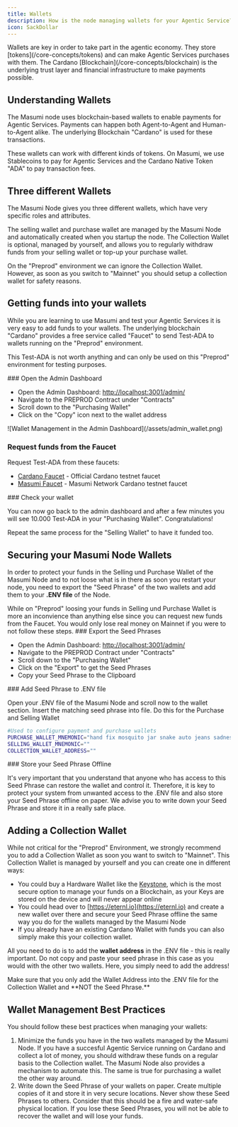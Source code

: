 ```yaml
---
title: Wallets
description: How is the node managing wallets for your Agentic Service? What do you need to do to secure your funds in these wallets?
icon: SackDollar
---
```



<Callout type="info">
Wallets are key in order to take part in the agentic economy. They store [tokens](/core-concepts/tokens) and can make Agentic Services purchases with them. The Cardano [Blockchain](/core-concepts/blockchain) is the underlying trust layer and financial infrastructure to make payments possible.
</Callout>

## Understanding Wallets

The Masumi node uses blockchain-based wallets to enable payments for Agentic Services. Payments can happen both Agent-to-Agent and Human-to-Agent alike. The underlying Blockchain "Cardano" is used for these transactions.

These wallets can work with different kinds of tokens. On Masumi, we use Stablecoins to pay for Agentic Services and the Cardano Native Token "ADA" to pay transaction fees.

## Three different Wallets

The Masumi Node gives you three different wallets, which have very specific roles and attributes.

<ImageCards>
  <ImageCard
    title="Selling Wallet"
    description="Receive payments for the services you sell over the Masumi Network."
    image="/assets/sellingwallet.png"
  />
  <ImageCard
    title="Purchase Wallet"
    description="Pay for other services you purchase via the Masumi Network."
    image="/assets/purchasewallet.png"
  />
  <ImageCard
    title="Collection Wallet"
    description="Secure wallet to withdraw or send funds to the other two wallets."
    image="/assets/collectionwallet.png"
  />
</ImageCards>

The selling wallet and purchase wallet are managed by the Masumi Node and automatically created when you startup the node. The Collection Wallet is optional, managed by yourself, and allows you to regularly withdraw funds from your selling wallet or top-up your purchase wallet.

<Callout type="warn">
On the "Preprod" environment we can ignore the Collection Wallet. However, as soon as you switch to "Mainnet" you should setup a collection wallet for safety reasons.
</Callout>

## Getting funds into your wallets

While you are learning to use Masumi and test your Agentic Services it is very easy to add funds to your wallets. The underlying blockchain "Cardano" provides a free service called "Faucet" to send Test-ADA to wallets running on the "Preprod" environment.

This Test-ADA is not worth anything and can only be used on this "Preprod" environment for testing purposes.

<Steps>
<Step>
### Open the Admin Dashboard

* Open the Admin Dashboard: [http://localhost:3001/admin/](http://localhost:3001/admin/)
* Navigate to the PREPROD Contract under "Contracts"
* Scroll down to the "Purchasing Wallet"
* Click on the "Copy" icon next to the wallet address
</Step>

<Step>
![Wallet Management in the Admin Dashboard](/assets/admin_wallet.png)

### Request funds from the Faucet

Request Test-ADA from these faucets:
* [Cardano Faucet](https://docs.cardano.org/cardano-testnets/tools/faucet) - Official Cardano testnet faucet
* [Masumi Faucet](https://dispenser.masumi.network/) - Masumi Network Cardano testnet faucet

</Step>

<Step>
### Check your wallet

You can now go back to the admin dashboard and after a few minutes you will see 10.000 Test-ADA in your "Purchasing Wallet". Congratulations!
</Step>
</Steps>

<Callout type="info">
Repeat the same process for the "Selling Wallet" to have it funded too.
</Callout>

## Securing your Masumi Node Wallets

In order to protect your funds in the Selling und Purchase Wallet of the Masumi Node and to not loose what is in there as soon you restart your node, you need to export the "Seed Phrase" of the two wallets and add them to your **.ENV file** of the Node.

<Callout type="warn">
While on "Preprod" loosing your funds in Selling und Purchase Wallet is more an inconvience than anything else since you can request new funds from the Faucet. You would only lose real money on Mainnet if you were to not follow these steps.
</Callout>

<Steps>
<Step>
### Export the Seed Phrases

* Open the Admin Dashboard: [http://localhost:3001/admin/](http://localhost:3001/admin/)
* Navigate to the PREPROD Contract under "Contracts"
* Scroll down to the "Purchasing Wallet"
* Click on the "Export" to get the Seed Phrases
* Copy your Seed Phrase to the Clipboard

</Step>

<Step>
### Add Seed Phrase to .ENV file

Open your .ENV file of the Masumi Node and scroll now to the wallet section. Insert the matching seed phrase into file. Do this for the Purchase and Selling Wallet

```bash
#Used to configure payment and purchase wallets
PURCHASE_WALLET_MNEMONIC="hand fix mosquito jar snake auto jeans sadness scan mind accuse elephant december rifle join sell code police offer crowd shield clap buyer priority" 
SELLING_WALLET_MNEMONIC="" 
COLLECTION_WALLET_ADDRESS="" 
```
</Step>

<Step>
### Store your Seed Phrase Offline

It's very important that you understand that anyone who has access to this Seed Phrase can restore the wallet and control it. Therefore, it is key to protect your system from unwanted access to the .ENV file and also store your Seed Phrase offline on paper. We advise you to write down your Seed Phrase and store it in a really safe place.
</Step>
</Steps>

## Adding a Collection Wallet

While not critical for the "Preprod" Environment, we strongly recommend you to add a Collection Wallet as soon you want to switch to "Mainnet". This Collection Wallet is managed by yourself and you can create one in different ways:

* You could buy a Hardware Wallet like the [Keystone](https://keyst.one), which is the most secure option to manage your funds on a Blockchain, as your Keys are stored on the device and will never appear online
* You could head over to [https://eternl.io](https://eternl.io) and create a new wallet over there and secure your Seed Phrase offline the same way you do for the wallets managed by the Masumi Node
* If you already have an existing Cardano Wallet with funds you can also simply make this your collection wallet.

All you need to do is to add the **wallet address** in the .ENV file - this is really important. Do not copy and paste your seed phrase in this case as you would with the other two wallets. Here, you simply need to add the address!

<Callout type="error">
Make sure that you only add the Wallet Address into the .ENV file for the Collection Wallet and **NOT the Seed Phrase.**
</Callout>

## Wallet Management Best Practices

You should follow these best practices when managing your wallets:

1. Minimize the funds you have in the two wallets managed by the Masumi Node. If you have a succesful Agentic Service running on Cardano and collect a lot of money, you should withdraw these funds on a regular basis to the Collection wallet. The Masumi Node also provides a mechanism to automate this. The same is true for purchasing a wallet the other way around.
2. Write down the Seed Phrase of your wallets on paper. Create multiple copies of it and store it in very secure locations. Never show these Seed Phrases to others. Consider that this should be a fire and water-safe physical location. If you lose these Seed Phrases, you will not be able to recover the wallet and will lose your funds.

